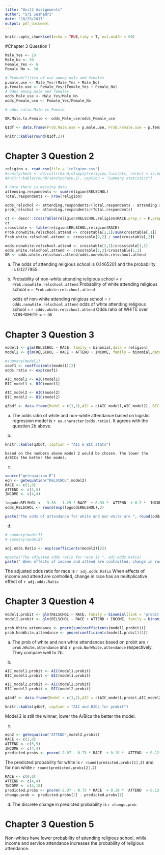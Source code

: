 ```yaml
---
title: "Unit2 Assignments"
author: "Sri Seshadri"
date: "10/29/2017"
output: pdf_document
---
```


```r
knitr::opts_chunk$set(echo = TRUE,tidy = T, out.width = 60)
```

#Chapter 3 Question 1

```r

Male_Yes <- 10
Male_No <- 30
Female_Yes <- 6
Female_No <- 34

# Probabilities of use among male and females
p.male.use <- Male_Yes/(Male_Yes + Male_No)
p.female.use <- Female_Yes/(Female_Yes + Female_No)
# Odds among male and females
odds_Male_use <- Male_Yes/Male_No
odds_Female_use <- Female_Yes/Female_No

# odds ratio Male vs Female

OR.Male.to.Female <- odds_Male_use/odds_Female_use

Q1df <- data.frame(Prob.Male.use = p.male.use, Prob.Female.use = p.female.use, Odd.Male.use = odds_Male_use, Odds.Female.use = odds_Female_use, `OddsRatio m/f` = OR.Male.to.Female)

knitr::kable(round(Q1df,2))
```


# Chapter 3 Question 2

```r
religion <- read.csv(file = 'religion.csv')
#sanitycheck <- do.call(rbind,dfapply(religion,favstats, select = is.numeric))
#knitr::kable(round(sanitycheck,2), caption = "Summary statistics")

# note there is missing data
attending.respondents <- sum(religion$RELSCHOL)
Total.respondents <- nrow(religion)

odds_relschol <- attending.respondents/(Total.respondents - attending.respondents)
prob_relschol <- attending.respondents/(Total.respondents)

ct <- descr::CrossTable(religion$RELSCHOL,religion$RACE,prop.r = F,prop.c = F,prop.chisq = F,prop.t = F)
ct
crosstable <- table(religion$RELSCHOL,religion$RACE)
Prob.nonwhite.relschool.attend <- crosstable[2,1]/sum(crosstable[,1])
Prob.white.relschool.attend <- crosstable[2,2] / sum(crosstable[,2])

odds.nonwhite.relschool.attend <- crosstable[2,1]/crosstable[1,1]
odds.white.relschool.attend <- crosstable[2,2]/crosstable[1,2]
OR <- odds.white.relschool.attend/odds.nonwhite.relschool.attend

```



a. The odds of attending religious school is 0.1465201
    and the probability is 0.1277955
b. 
    Probability of non-white attending religious school = `r Prob.nonwhite.relschool.attend`
    Probability of white attending religious school = `r Prob.white.relschool.attend`
    
    odds of non-white attending religious school = `r odds.nonwhite.relschool.attend`
    odds of white attending religious school = `r odds.white.relschool.attend`
    Odds ratio of WHITE over NON-WHITE = `r OR`
    

# Chapter 3 Question 3

```r
model1 <- glm(RELSCHOL ~ RACE, family = binomial,data = religion)
model2 <- glm(RELSCHOL ~ RACE + ATTEND + INCOME, family = binomial,data = religion)

#summary(model1)
coef1 <- coefficients(model1)[2]
odds.ratio <- exp(coef1)

AIC_model1 <- AIC(model1)
BIC_model1 <- BIC(model1)

AIC_model2 <- AIC(model2)
BIC_model2 <- BIC(model2)

q3bdf <- data.frame(Model = c(1,2),AIC = c(AIC_model1,AIC_model2), BIC = c(BIC_model1,BIC_model2))
```

a. The odds ratio of white and non-white attendance based on logistic regression model is `r as.character(odds.ratio)`. It agrees with the question 2b above.

b. 
```r
knitr::kable(q3bdf, caption = "AIC & BIC stats")
```

    based on the numbers above model 2 would be chosen. The lower the A/BICs the better the model.
    
c. 
```r
source("getequation.R")
eqn <- getequation("RELSCHOL",model2)
RACE <- c(1,0)
ATTEND <- c(5,5)
INCOME <- c(4,4)

logoddsRELSHOL <- -3.58 - 1.29 * RACE  + 0.33 *  ATTEND  + 0.2 *  INCOME
odds_RELSCHOL <- round(exp(logoddsRELSHOL),2)

paste("The odds of attendance for white and non white are ", round(odds_RELSCHOL[1],2), "and",round(odds_RELSCHOL[2],2), "respectively")
```

d. 
```r
# summary(model1)
# summary(model2)

adj.odds.Ratio <- exp(coefficients(model2)[2])

#paste("The adjusted odds ratio for race is ", adj.odds.Ratio)
paste(" When effects of income and attend are controlled, change in race has an multiplicative effect of ", adj.odds.Ratio)
```
The adjusted odds ratio for race is `r adj.odds.Ratio`
When effects of income and attend are controlled, change in race has an multiplicative effect of ` r adj.odds.Ratio`


# Chapter 3 Question 4

```r
model1.probit <- glm(RELSCHOL ~ RACE, family = binomial(link = 'probit'),data = religion)
model2.probit <- glm(RELSCHOL ~ RACE + ATTEND + INCOME, family = binomial(link = 'probit'),data = religion)

prob.White.attendance <- pnorm(sum(coefficients(model1.probit)))
prob.NonWhite.attendance <- pnorm(coefficients(model1.probit)[1])
```

a. The prob of white and non white attendances based on probit are `r prob.White.attendance` and `r prob.NonWhite.attendance` respectively. They compare well to 2b.

b. 
```r
AIC_model1.probit <- AIC(model1.probit)
BIC_model1.probit <- BIC(model1.probit)

AIC_model2.probit <- AIC(model2.probit)
BIC_model2.probit <- BIC(model2.probit)

q4bdf <- data.frame(Model = c(1,2),AIC = c(AIC_model1.probit,AIC_model2.probit), BIC = c(BIC_model1.probit,BIC_model2.probit))

knitr::kable(q4bdf, caption = "AIC and BICs for probit")
```

Model 2 is still the winner, lower the A/BIcs the better the model.

c. 
```r
eqn2 <- getequation("ATTEND",model2.probit)
RACE <- c(1,0)
ATTEND <- c(5,5)
INCOME <- c(4,4)
predicted.probs <- pnorm(-2.07 - 0.73 * RACE  + 0.19 *  ATTEND  + 0.12 *  INCOME)
```

The predicted probability for white is `r round(predicted.probs[1],2)` and for non white `r round(predicted.probs[2],2)`

```r
RACE <- c(0,0)
ATTEND <- c(4,4)
INCOME <- c(4,10)
predicted.probs <- pnorm(-2.07 - 0.73 * RACE  + 0.19 *  ATTEND  + 0.12 *  INCOME)
change.prob <- predicted.probs[2] - predicted.probs[1]

```

d. The discrete change in predicted probability is `r change.prob`

# Chapter 3 Question 5

Non-whites have lower probability of attending religious school, while income and service attendance increases the probability of religious attendance.
